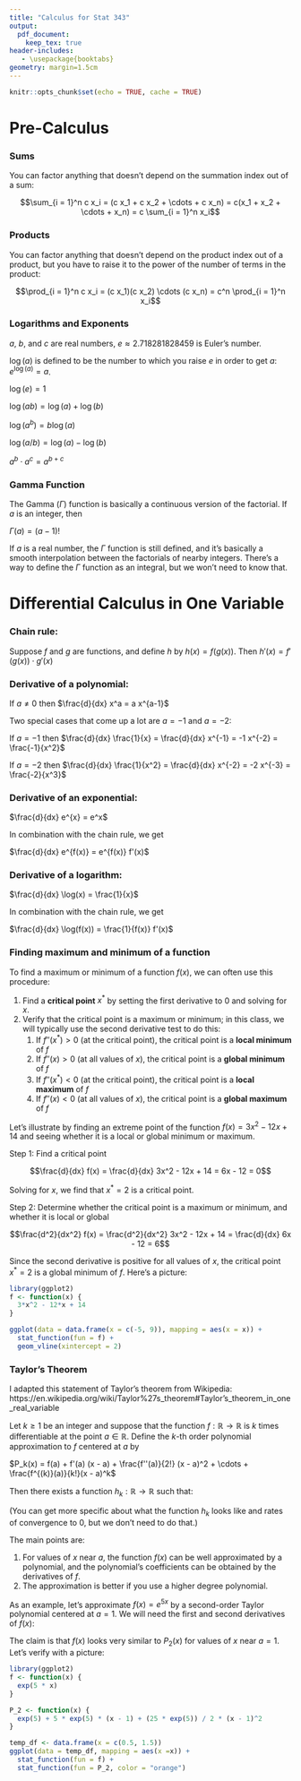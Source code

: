 ```yaml
---
title: "Calculus for Stat 343"
output:
  pdf_document:
    keep_tex: true
header-includes:
   - \usepackage{booktabs}
geometry: margin=1.5cm
---
```


```r
knitr::opts_chunk$set(echo = TRUE, cache = TRUE)
```

# Pre-Calculus

### Sums

You can factor anything that doesn't depend on the summation index out of a sum:

$$\sum_{i = 1}^n c x_i = (c x_1 + c x_2 + \cdots + c x_n) = c(x_1 + x_2 + \cdots + x_n) = c \sum_{i = 1}^n x_i$$

### Products

You can factor anything that doesn't depend on the product index out of a product, but you have to raise it to the power of the number of terms in the product:

$$\prod_{i = 1}^n c x_i = (c x_1)(c x_2) \cdots (c x_n) = c^n \prod_{i = 1}^n x_i$$

### Logarithms and Exponents

$a$, $b$, and $c$ are real numbers, $e \approx 2.718281828459$ is Euler's number.

$\log(a)$ is defined to be the number to which you raise $e$ in order to get $a$: $e^{\log(a)} = a$.

$\log(e) = 1$

$\log(ab) = \log(a) + \log(b)$

$\log(a^b) = b \log(a)$

$\log(a/b) = \log(a) - \log(b)$

$a^b \cdot a^c = a^{b + c}$

### Gamma Function

The Gamma ($\Gamma$) function is basically a continuous version of the factorial.  If $a$ is an integer, then

$\Gamma(a) = (a-1)!$

If $a$ is a real number, the $\Gamma$ function is still defined, and it's basically a smooth interpolation between the factorials of nearby integers.  There's a way to define the $\Gamma$ function as an integral, but we won't need to know that.

\newpage

# Differential Calculus in One Variable

### Chain rule:

Suppose $f$ and $g$ are functions, and define $h$ by $h(x) = f(g(x))$.  Then $h'(x) = f'(g(x)) \cdot g'(x)$

### Derivative of a polynomial:

If $a \neq 0$ then $\frac{d}{dx} x^a = a x^{a-1}$

Two special cases that come up a lot are $a = -1$ and $a = -2$:

If $a = -1$ then $\frac{d}{dx} \frac{1}{x} = \frac{d}{dx} x^{-1} = -1 x^{-2} = \frac{-1}{x^2}$

If $a = -2$ then $\frac{d}{dx} \frac{1}{x^2} = \frac{d}{dx} x^{-2} = -2 x^{-3} = \frac{-2}{x^3}$

### Derivative of an exponential:

$\frac{d}{dx} e^{x} = e^x$

In combination with the chain rule, we get

$\frac{d}{dx} e^{f(x)} = e^{f(x)} f'(x)$

### Derivative of a logarithm:

$\frac{d}{dx} \log(x) = \frac{1}{x}$

In combination with the chain rule, we get

$\frac{d}{dx} \log(f(x)) = \frac{1}{f(x)} f'(x)$

### Finding maximum and minimum of a function

To find a maximum or minimum of a function $f(x)$, we can often use this procedure:

1. Find a **critical point** $x^*$ by setting the first derivative to 0 and solving for $x$.
2. Verify that the critical point is a maximum or minimum; in this class, we will typically use the second derivative test to do this:
    1. If $f''(x^*) > 0$ (at the critical point), the critical point is a **local minimum** of $f$
    2. If $f''(x) > 0$ (at all values of $x$), the critical point is a **global minimum** of $f$
    3. If $f''(x^*) < 0$ (at the critical point), the critical point is a **local maximum** of $f$
    4. If $f''(x) < 0$ (at all values of $x$), the critical point is a **global maximum** of $f$

Let's illustrate by finding an extreme point of the function $f(x) = 3x^2 - 12x + 14$ and seeing whether it is a local or global minimum or maximum.

Step 1: Find a critical point

$$\frac{d}{dx} f(x) = \frac{d}{dx} 3x^2 - 12x + 14 = 6x - 12 = 0$$

Solving for $x$, we find that $x^* = 2$ is a critical point.

Step 2: Determine whether the critical point is a maximum or minimum, and whether it is local or global

$$\frac{d^2}{dx^2} f(x) = \frac{d^2}{dx^2} 3x^2 - 12x + 14 = \frac{d}{dx} 6x - 12 = 6$$

Since the second derivative is positive for all values of $x$, the critical point $x^* = 2$ is a global minimum of $f$.  Here's a picture:

```r
library(ggplot2)
f <- function(x) {
  3*x^2 - 12*x + 14
}

ggplot(data = data.frame(x = c(-5, 9)), mapping = aes(x = x)) +
  stat_function(fun = f) +
  geom_vline(xintercept = 2)
```

### Taylor's Theorem

I adapted this statement of Taylor's theorem from Wikipedia: https://en.wikipedia.org/wiki/Taylor%27s_theorem#Taylor's_theorem_in_one_real_variable

Let $k \geq 1$ be an integer and suppose that the function $f: \mathbb{R} \rightarrow \mathbb{R}$ is $k$ times differentiable at the point $a \in \mathbb{R}$.  Define the $k$-th order polynomial approximation to $f$ centered at $a$ by

$P_k(x) = f(a) + f'(a) (x - a) + \frac{f''(a)}{2!} (x - a)^2 + \cdots + \frac{f^{(k)}(a)}{k!}(x - a)^k$

Then there exists a function $h_k: \mathbb{R} \rightarrow \mathbb{R}$ such that:
\begin{itemize}
\item $f(x) = P_k(x) + h_k(x) (x - a)^k$ and
\item $\lim_{x \rightarrow a} h_k(x) = 0$
\end{itemize}

(You can get more specific about what the function $h_k$ looks like and rates of convergence to 0, but we don't need to do that.)

The main points are:

1. For values of $x$ near $a$, the function $f(x)$ can be well approximated by a polynomial, and the polynomial's coefficients can be obtained by the derivatives of $f$.
2. The approximation is better if you use a higher degree polynomial.

\newpage

As an example, let's approximate $f(x) = e^{5x}$ by a second-order Taylor polynomial centered at $a = 1$.  We will need the first and second derivatives of $f(x)$:

\begin{align*}
\frac{d}{dx} e^{5x} &= e^{5x} \cdot 5 \\
\frac{d^2}{dx^2} e^{5x} &= \frac{d}{dx} e^{5x} \cdot 5 = e^{5x} \cdot 25
\end{align*}

\begin{align*}
P_2(x) &= f(1) + f'(1) (x - 1) + \frac{f''(1)}{2} (x - 1)^2 \\
&= e^{5 \cdot 1} + 5 e^{5 \cdot 1}(x - 1) + \frac{25 e^{5 \cdot 1}}{2}(x - 1)^2
\end{align*}

The claim is that $f(x)$ looks very similar to $P_2(x)$ for values of $x$ near $a = 1$.  Let's verify with a picture:

```r
library(ggplot2)
f <- function(x) {
  exp(5 * x)
}

P_2 <- function(x) {
  exp(5) + 5 * exp(5) * (x - 1) + (25 * exp(5)) / 2 * (x - 1)^2
}

temp_df <- data.frame(x = c(0.5, 1.5))
ggplot(data = temp_df, mapping = aes(x =x)) +
  stat_function(fun = f) +
  stat_function(fun = P_2, color = "orange")
```
